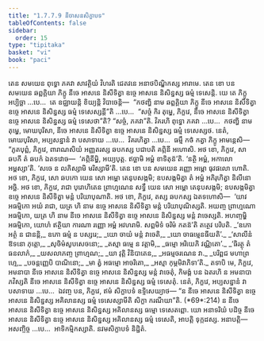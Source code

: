 ```yaml
---
title: "1.7.7.9 នីចាសនសិក្ខាបទ"
tableOfContents: false
sidebar:
  order: 15
type: "tipitaka"
basket: "vi"
book: "paci"
---
```



<DynamicBreadcrumb />

<Division number="646" book="paci">

<Paragraph number="2045" book="paci">
តេន សមយេន ពុទ្ធោ ភគវា សាវត្ថិយំ វិហរតិ ជេតវនេ អនាថបិណ្ឌិកស្ស អារាមេ. តេន ខោ បន សមយេន ឆព្ពគ្គិយា ភិក្ខូ នីចេ អាសនេ និសីទិត្វា ឧច្ចេ អាសនេ និសិន្នស្ស ធម្មំ ទេសេន្តិ.
</Paragraph>

<Paragraph number="2046" book="paci">
យេ តេ ភិក្ខូ អប្បិច្ឆា …បេ…  តេ ឧជ្ឈាយន្តិ ខិយ្យន្តិ វិបាចេន្តិ—  “កថញ្ហិ នាម ឆព្ពគ្គិយា ភិក្ខូ នីចេ អាសនេ និសីទិត្វា ឧច្ចេ អាសនេ និសិន្នស្ស ធម្មំ ទេសេស្សន្តី”តិ …បេ…  “សច្ចំ កិរ តុម្ហេ, ភិក្ខវេ, នីចេ អាសនេ និសីទិត្វា ឧច្ចេ អាសនេ និសិន្នស្ស ធម្មំ ទេសេថា”តិ? “សច្ចំ, ភគវា”តិ. វិគរហិ ពុទ្ធោ ភគវា …បេ…  កថញ្ហិ នាម តុម្ហេ, មោឃបុរិសា, នីចេ អាសនេ និសីទិត្វា ឧច្ចេ អាសនេ និសិន្នស្ស ធម្មំ ទេសេស្សថ. នេតំ, មោឃបុរិសា, អប្បសន្នានំ វា បសាទាយ …បេ…  វិគរហិត្វា …បេ…  ធម្មឹ កថំ កត្វា ភិក្ខូ អាមន្តេសិ—
</Paragraph>

</Division>
<Division number="647" book="paci">

<Paragraph number="2047" book="paci">
“ភូតបុព្ពំ, ភិក្ខវេ, ពារាណសិយំ អញ្ញតរស្ស ឆបកស្ស បជាបតិ គព្ភិនី អហោសិ. អថ ខោ, ភិក្ខវេ, សា ឆបកី តំ ឆបកំ ឯតទវោច—  ‘គព្ភិនីម្ហិ, អយ្យបុត្ត. ឥច្ឆាមិ អម្ពំ ខាទិតុន៑’តិ. ‘នត្ថិ អម្ពំ, អកាលោ អម្ពស្សា’តិ. ‘សចេ ន លភិស្សាមិ មរិស្សាមី’តិ. តេន ខោ បន សមយេន រញ្ញោ អម្ពោ ធុវផលោ ហោតិ. អថ ខោ, ភិក្ខវេ, សោ ឆបកោ យេន សោ អម្ពោ តេនុបសង្កមិ; ឧបសង្កមិត្វា តំ អម្ពំ អភិរុហិត្វា និលីនោ អច្ឆិ. អថ ខោ, ភិក្ខវេ, រាជា បុរោហិតេន ព្រាហ្មណេន សទ្ធឹ យេន សោ អម្ពោ តេនុបសង្កមិ; ឧបសង្កមិត្វា ឧច្ចេ អាសនេ និសីទិត្វា មន្តំ បរិយាបុណាតិ. អថ ខោ, ភិក្ខវេ, តស្ស ឆបកស្ស ឯតទហោសិ—  ‘យាវ អធម្មិកោ អយំ រាជា, យត្រ ហិ នាម ឧច្ចេ អាសនេ និសីទិត្វា មន្តំ បរិយាបុណិស្សតិ. អយញ្ច ព្រាហ្មណោ អធម្មិកោ, យត្រ ហិ នាម នីចេ អាសនេ និសីទិត្វា ឧច្ចេ អាសនេ និសិន្នស្ស មន្តំ វាចេស្សតិ. អហញ្ចម្ហិ អធម្មិកោ, យោហំ ឥត្ថិយា ការណា រញ្ញោ អម្ពំ អវហរាមិ. សព្ពមិទំ ចរិមំ កតន៑’តិ តត្ថេវ បរិបតិ.
</Paragraph>

<Paragraph number="2048" type="verses" book="paci">
_‘ឧភោ អត្ថំ ន ជានន្តិ,_  
ឧភោ ធម្មំ ន បស្សរេ;_  
_យោ ចាយំ មន្តំ វាចេតិ,_  
_យោ ចាធម្មេនធីយតិ’._  

</Paragraph>

<Paragraph number="2049" type="verses" book="paci">
_‘សាលីនំ ឱទនោ ភុត្តោ,_  
_សុចិមំសូបសេចនោ;_  
_តស្មា ធម្មេ ន វត្តាមិ,_  
_ធម្មោ អរិយេភិ វណ្ណិតោ’._  

</Paragraph>

<Paragraph number="2050" type="verses" book="paci">
_‘ធិរត្ថុ តំ ធនលាភំ,_  
_យសលាភញ្ច ព្រាហ្មណ;_  
_យា វុត្តិ វិនិបាតេន,_  
_អធម្មចរណេន វា._  

</Paragraph>

<Paragraph number="2051" type="verses" book="paci">
_បរិព្ពជ មហាព្រហ្មេ,_  
_បចន្តញ្ញេបិ បាណិនោ;_  
_មា ត្វំ អធម្មោ អាចរិតោ,_  
_អស្មា កុម្ភមិវាភិទា’តិ._  

</Paragraph>

<Paragraph number="2052" book="paci">
តទាបិ មេ, ភិក្ខវេ, អមនាបា នីចេ អាសនេ និសីទិត្វា ឧច្ចេ អាសនេ និសិន្នស្ស មន្តំ វាចេតុំ, កិមង្គំ បន ឯតរហិ ន អមនាបា ភវិស្សតិ នីចេ អាសនេ និសីទិត្វា ឧច្ចេ អាសនេ និសិន្នស្ស ធម្មំ ទេសេតុំ. នេតំ, ភិក្ខវេ, អប្បសន្នានំ វា បសាទាយ …បេ…  ឯវញ្ច បន, ភិក្ខវេ, ឥមំ សិក្ខាបទំ ឧទ្ទិសេយ្យាថ—
</Paragraph>

<Paragraph number="2053" book="paci">
<Emphasis>“ន នីចេ អាសនេ និសីទិត្វា ឧច្ចេ អាសនេ និសិន្នស្ស អគិលានស្ស ធម្មំ ទេសេស្សាមីតិ សិក្ខា ករណីយា”</Emphasis>តិ. (*69*:<Emphasis>214</Emphasis>)
</Paragraph>

<Paragraph number="2054" book="paci">
ន នីចេ អាសនេ និសីទិត្វា ឧច្ចេ អាសនេ និសិន្នស្ស អគិលានស្ស ធម្មោ ទេសេតព្ពោ. យោ អនាទរិយំ បដិច្ច នីចេ អាសនេ និសីទិត្វា ឧច្ចេ អាសនេ និសិន្នស្ស អគិលានស្ស ធម្មំ ទេសេតិ, អាបត្តិ ទុក្កដស្ស.
</Paragraph>

<Paragraph number="2055" book="paci">
អនាបត្តិ—  អសញ្ចិច្ច …បេ…  អាទិកម្មិកស្សាតិ.

</Paragraph>
</Division>

<Paragraph number="2056" type="center" book="paci">
នវមសិក្ខាបទំ និដ្ឋិតំ.
</Paragraph>